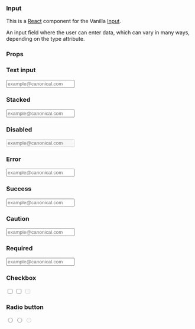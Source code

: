 
<Meta title="Input" component={Input} decorators={[withKnobs]} />

### Input

This is a [React](https://reactjs.org/) component for the Vanilla [Input](https://docs.vanillaframework.io/base/forms/#input).

An input field where the user can enter data, which can vary in many ways, depending on the type attribute.

### Props

<Props of={Input} />

### Text input

<Preview>
  <Story name="Text input">
    <Input
      type="text"
      id="exampleTextInput2"
      placeholder="example@canonical.com"
      label="Email address"
    />
  </Story>
</Preview>

### Stacked

<Preview>
  <Story name="Stacked">
    <Input
      type="text"
      id="exampleTextInput3"
      placeholder="example@canonical.com"
      stacked
      label="Email address"
    />
  </Story>
</Preview>

### Disabled

<Preview>
  <Story name="Disabled">
    <Input
      type="text"
      id="exampleTextInput4"
      placeholder="example@canonical.com"
      disabled
      label="Email address"
    />
  </Story>
</Preview>

### Error

<Preview>
  <Story name="Error">
    <Input
      type="text"
      id="exampleTextInput5"
      placeholder="example@canonical.com"
      error="This field is required."
      label="Email address"
    />
  </Story>
</Preview>

### Success

<Preview>
  <Story name="Success">
    <Input
      type="text"
      id="exampleTextInput6"
      placeholder="example@canonical.com"
      success="Verified."
      label="Email address"
    />
  </Story>
</Preview>

### Caution

<Preview>
  <Story name="Caution">
    <Input
      type="text"
      id="exampleTextInput7"
      placeholder="example@canonical.com"
      caution="No validation is performed in preview mode."
      label="Email address"
    />
  </Story>
</Preview>

### Required

<Preview>
  <Story name="Required">
    <Input
      type="text"
      id="exampleTextInput8"
      placeholder="example@canonical.com"
      required
      label="Email address"
    />
  </Story>
</Preview>

### Checkbox

<Preview>
  <Story name="Checkbox">
    <Input type="checkbox" id="checkExample12" defaultChecked label="HTML" />
    <Input type="checkbox" id="checkExample22" label="CSS" />
    <Input
      type="checkbox"
      id="checkExample32"
      disabled="disabled"
      label="PHP"
    />
  </Story>
</Preview>

### Radio button

<Preview>
  <Story name="Radio button">
    <Input
      label="Linux"
      type="radio"
      name="RadioOptions"
      id="Radio12"
      defaultValue="option1"
      defaultChecked
    />
    <Input
      label="Mac OS"
      type="radio"
      name="RadioOptions"
      id="Radio22"
      defaultValue="option2"
    />
    <Input
      label="Windows"
      type="radio"
      name="RadioOptions"
      id="Radio42"
      defaultValue="option4"
      disabled="disabled"
    />
  </Story>
</Preview>
